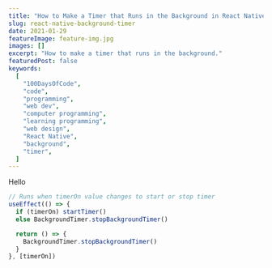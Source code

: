 ```yaml
---
title: "How to Make a Timer that Runs in the Background in React Native"
slug: react-native-background-timer
date: 2021-01-29
featureImage: feature-img.jpg
images: []
excerpt: "How to make a timer that runs in the background."
featuredPost: false
keywords:
  [
    "100DaysOfCode",
    "code",
    "programming",
    "web dev",
    "computer programming",
    "learning programming",
    "web design",
    "React Native",
    "background",
    "timer",
  ]
---
```


Hello

```js
// Runs when timerOn value changes to start or stop timer
useEffect(() => {
  if (timerOn) startTimer()
  else BackgroundTimer.stopBackgroundTimer()

  return () => {
    BackgroundTimer.stopBackgroundTimer()
  }
}, [timerOn])
```

